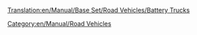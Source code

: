 [[Translation:en/Manual/Base Set/Road Vehicles/Battery Trucks]]
{{en/Manual/Base Set/Road Vehicles/RoadVehicle|name     = MightyMover Battery Truck
  |img      = en/Manual/Base Set/Road Vehicles/MightyMover Battery.gif
  |price    = £8,124 ($16,266)
  |speed    = 30 mph (48 km/h)
  |annual   = £717 ($1,436)
  |designed = 1935
  |life     = 15
  |capacity = 17 batteries
}}

{{en/Manual/Base Set/Road Vehicles/RoadVehicle|name     = Powernaught Battery Truck
  |img      = en/Manual/Base Set/Road Vehicles/Powernaught Battery.gif
  |price    = £10,092 ($20,184)
  |speed    = 55 mph (88 km/h)
  |annual   = £1,320 ($2,640)
  |designed = 1974
  |life     = 15
  |capacity = 19 batteries
}}

{{en/Manual/Base Set/Road Vehicles/RoadVehicle|name     = Wizzow Battery Truck
  |img      = en/Manual/Base Set/Road Vehicles/Wizzow Battery.gif
  |price    = £6,437 ($12,874)
  |speed    = 70 mph (112 km/h)
  |annual   = £1,125 ($2,640)
  |designed = 2017
  |life     = 15
  |capacity = 22 batteries
}}
[[Category:en/Manual/Road Vehicles]]